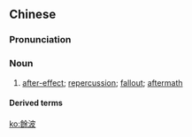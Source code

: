 {{also|余波}}
==Chinese==
{{zh-forms|s=余波}}

===Pronunciation===
{{zh-pron
|m=yúbō
|c=jyu4 bo1
|mn=qz:îr-pho/xm:û-po/zz:î-po/tw:û-pho/twv:î-pho
|cat=n
}}

===Noun===
{{zh-noun}}

# [[after-effect]]; [[repercussion]]; [[fallout]]; [[aftermath]]

====Derived terms====
{{zh-der|餘波未平}}

[[ko:餘波]]